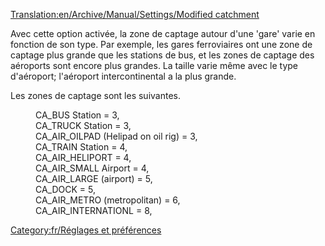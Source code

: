 [[Translation:en/Archive/Manual/Settings/Modified catchment]]


Avec cette option activée, la zone de captage autour d'une 'gare' varie en fonction de son type. Par exemple, les gares ferroviaires ont une zone de captage plus grande que les stations de bus, et les zones de captage des aéroports sont encore plus grandes. La taille varie même avec le type d'aéroport; l'aéroport intercontinental a la plus grande.

Les zones de captage sont les suivantes.

:CA_BUS Station = 3,
:CA_TRUCK Station = 3,
:CA_AIR_OILPAD (Helipad on oil rig) = 3,
:CA_TRAIN Station = 4,
:CA_AIR_HELIPORT = 4,
:CA_AIR_SMALL Airport = 4,
:CA_AIR_LARGE (airport) = 5,
:CA_DOCK = 5,
:CA_AIR_METRO (metropolitan) = 6,
:CA_AIR_INTERNATIONL = 8,

[[Category:fr/Réglages et préférences]]

{{fr/Amorce}}